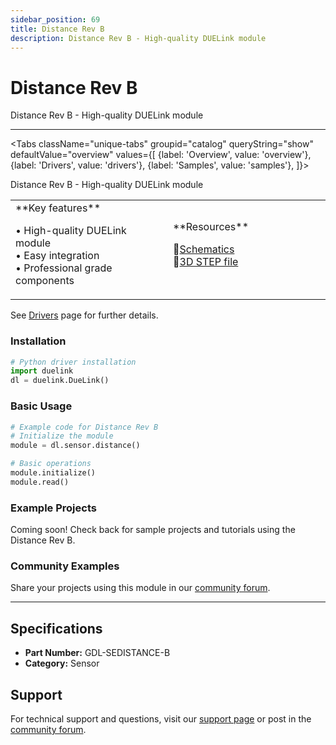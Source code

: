 ```yaml
---
sidebar_position: 69
title: Distance Rev B
description: Distance Rev B - High-quality DUELink module
---
```



# Distance Rev B

<ProductImageSelector 
  partNumber="sedistance-b"
  productName="Distance Rev B"
/>

Distance Rev B - High-quality DUELink module

---

<Tabs className="unique-tabs" groupid="catalog" queryString="show" defaultValue="overview"
  values={[
    {label: 'Overview', value: 'overview'},
    {label: 'Drivers', value: 'drivers'},
    {label: 'Samples', value: 'samples'},
  ]}>

<TabItem value="overview">

Distance Rev B - High-quality DUELink module

<table><td width='50%'>
**Key features**

• High-quality DUELink module<br/>
• Easy integration<br/>
• Professional grade components<br/>

</td><td width='50%'>
**Resources**
 
📄[Schematics](/static/sch/sedistance-b.pdf)<br/>
🔩[3D STEP file](/static/3d/SEDISTANCE-B.step)<br/>

</td></table>

</TabItem>

<TabItem value="drivers">

See [Drivers](../../engine/drivers) page for further details.

### Installation

```python
# Python driver installation
import duelink
dl = duelink.DueLink()
```

### Basic Usage

```python
# Example code for Distance Rev B
# Initialize the module
module = dl.sensor.distance()

# Basic operations
module.initialize()
module.read()
```

</TabItem>

<TabItem value="samples">

### Example Projects

Coming soon! Check back for sample projects and tutorials using the Distance Rev B.

### Community Examples

Share your projects using this module in our [community forum](https://forums.ghielectronics.com).

</TabItem>

</Tabs>

---

## Specifications

- **Part Number:** GDL-SEDISTANCE-B
- **Category:** Sensor

## Support

For technical support and questions, visit our [support page](../../support) or post in the [community forum](https://forums.ghielectronics.com).
